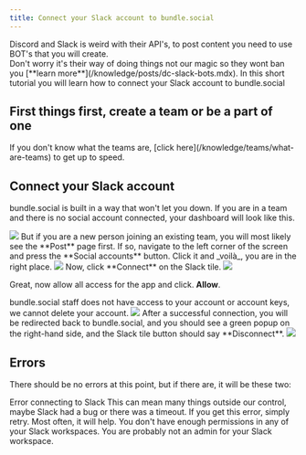 ```yaml
---
title: Connect your Slack account to bundle.social
---
```


<Warning>
  Discord and Slack is weird with their API's, to post content you need to use
  BOT's that you will create. <br />
  Don't worry it's their way of doing things not our magic so they wont ban you [**learn
  more**](/knowledge/posts/dc-slack-bots.mdx).
</Warning>
In this short tutorial you will learn how to connect your Slack account to bundle.social

<h2>First things first, create a team or be a part of one</h2>
If you don't know what the teams are, [click here](/knowledge/teams/what-are-teams)
to get up to speed.

## Connect your Slack account

bundle.social is built in a way that won't let you down. If you are in a team and
there is no social account connected, your dashboard will look like this.

<Frame type='glass'>
  <img src='/images/knowledge/social-accounts/youtube/001_youtube.png' />
</Frame>
But if you are a new person joining an existing team, you will most likely see the
**Post** page first. If so, navigate to the left corner of the screen and press the
**Social accounts** button. Click it and _voilà_, you are in the right place.
<Frame type='glass'>
  <img src='/images/knowledge/social-accounts/youtube/002_youtube.png' />
</Frame>
Now, click **Connect** on the Slack tile.
<Frame type='glass'>
  <img src='/images/knowledge/social-accounts/slack/001_slack.png' />
</Frame>

Great, now allow all access for the app and click. **Allow**.

<Note>
  bundle.social staff does not have access to your account or account keys, we
  cannot delete your account.
</Note>
<Frame type='glass'>
  <img src='/images/knowledge/social-accounts/slack/002_slack.png' />
</Frame>
After a successful connection, you will be redirected back to bundle.social, and
you should see a green popup on the right-hand side, and the Slack tile button
should say **Disconnect**.
<Frame type='glass'>
  <img src='/images/knowledge/social-accounts/slack/003_slack.png' />
</Frame>

## Errors

There should be no errors at this point, but if there are, it will be these two:

<Warning>Error connecting to Slack</Warning>
This can mean many things outside our control, maybe Slack had a bug or there was
a timeout. If you get this error, simply retry. Most often, it will help.
<Warning>
  You don't have enough permissions in any of your Slack workspaces.
</Warning>
You are probably not an admin for your Slack workspace.
